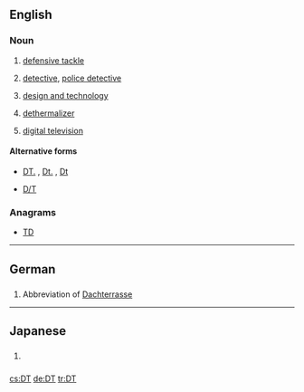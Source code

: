 ==English==
{{wikipedia}}

===Noun===
{{en-noun|~}}

# {{label|en|American football|Canadian football}} [[defensive tackle]]
# {{label|en|law enforcement}} [[detective]], [[police detective]]
# {{label|en|education}} [[design and technology]]
# {{label|en|aviation}} [[dethermalizer]]
# [[digital television]]

====Alternative forms====
* {{sense|law enforcement}} [[DT.]] , [[Dt.]] , [[Dt]]
* {{sense|aviation}} [[D/T]]

===Anagrams===
* [[TD#English|TD]]

----

==German==

==={{abbreviation-old|de}}===
{{head|de|abbreviation}}

# Abbreviation of [[Dachterrasse]]

----

==Japanese==

==={{abbreviation-old|ja}}===
{{head|ja|initialism}}

# {{label|ja|slang}} {{abbreviation of|lang=ja|dōtei}} {{gloss|[[どうてい]]}} {{qualifier|[[童貞]]}}

[[cs:DT]]
[[de:DT]]
[[tr:DT]]